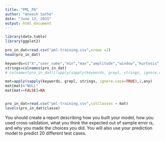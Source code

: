 ```yaml
---
title: "PML_PA"
author: "Aneesh Sathe"
date: "June 13, 2015"
output: html_document
---
```


```r
library(data.table)
library(ggplot2)

```




```r

pro_in_dat=read.csv("pml-training.csv",nrows =2)
head(pro_in_dat)

keywords=c("X","user_name","min","max","amplitude","window","kurtosis","user","*timestamp*","*skewness*","var","avg","stddev")
strings=colnames(pro_in_dat)
# colnames(pro_in_dat)[!apply(sapply(keywords, grepl, strings, ignore.case=TRUE),1,any)]

mat=apply(sapply(keywords, grepl, strings, ignore.case=TRUE),1,any)
mat[mat]="NULL"
mat[mat==FALSE]=NA


pro_in_dat=read.csv("pml-training.csv",colClasses = mat)
levels(pro_in_dat$classe)
```


You should create a report describing how you built your model, how you used cross validation, what you think the expected out of sample error is, and why you made the choices you did. You will also use your prediction model to predict 20 different test cases. 